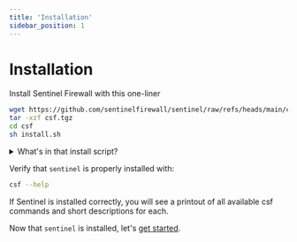 ```yaml
---
title: 'Installation'
sidebar_position: 1
---
```



# Installation

Install Sentinel Firewall with this one-liner

```bash
wget https://github.com/sentinelfirewall/sentinel/raw/refs/heads/main/csf.tgz
tar -xzf csf.tgz
cd csf
sh install.sh
```

<details>

<summary>What's in that install script?</summary>

It is always a good idea to inspect scripts before running them!

Below are the contents of `install.sh` for your verification.

```bash
#!/bin/sh

echo
echo "Selecting installer..."
echo

if [ -e "/usr/local/cpanel/version" ]; then
	echo "Running csf cPanel installer"
	echo
	sh install.cpanel.sh
elif [ -e "/usr/local/directadmin/directadmin" ]; then
	echo "Running csf DirectAdmin installer"
	echo
	sh install.directadmin.sh
elif [ -e "/usr/local/interworx" ]; then
	echo "Running csf InterWorx installer"
	echo
	sh install.interworx.sh
elif [ -e "/usr/local/cwpsrv" ]; then
	echo "Running csf CentOS Web Panel installer"
	echo
	sh install.cwp.sh
elif [ -e "/usr/local/vesta" ]; then
	echo "Running csf VestaCP installer"
	echo
	sh install.vesta.sh
elif [ -e "/usr/local/CyberCP" ]; then
	echo "Running csf CyberPanel installer"
	echo
	sh install.cyberpanel.sh
else
	echo "Running csf generic installer"
	echo
	sh install.generic.sh
fi
```

</details>

Verify that `sentinel` is properly installed with:

```bash
csf --help
```

If Sentinel is installed correctly, you will see a printout of all available csf commands and short descriptions for each.

Now that `sentinel` is installed, let's [get started](/docs/tour/hello-world).
